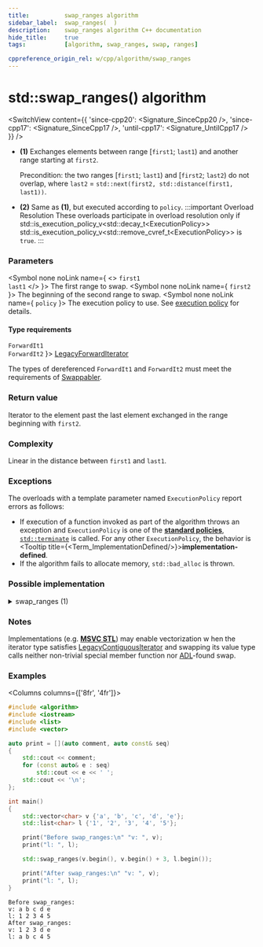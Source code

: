 ```yaml
---
title:			swap_ranges algorithm
sidebar_label:	swap_ranges(  )
description:	swap_ranges algorithm C++ documentation
hide_title:		true
tags:			[algorithm, swap_ranges, swap, ranges]

cppreference_origin_rel: w/cpp/algorithm/swap_ranges
---
```



<!-- Terms -->


<!----------------- Codes ---------------------->


# std::swap_ranges() algorithm

<SwitchView content={{
  'since-cpp20': <Signature_SinceCpp20 />,
  'since-cpp17': <Signature_SinceCpp17 />,
  'until-cpp17': <Signature_UntilCpp17 />
}} />

- **(1)** Exchanges elements between range [`first1`; `last1`) and another range starting at `first2`.

  Precondition: the two ranges [`first1`; `last1`) and [`first2`; `last2`) do not overlap, where `last2` = `std::next(first2, std::distance(first1, last1))`.

- **(2)** Same as **(1)**, but executed according to `policy`.
  :::important Overload Resolution
  These overloads participate in overload resolution only if
  <Until v='cpp20'> std::is_execution_policy_v&lt;std::decay_t&lt;ExecutionPolicy&gt;&gt; </Until> <Since v='cpp20'>std::is_execution_policy_v&lt;std::remove_cvref_t&lt;ExecutionPolicy&gt;&gt;</Since> is <code>true</code>.
  :::

### Parameters

<SymbolTable>

  <Symbol none noLink name={ <> <code>first1</code> <br/> <code>last1</code> </> }>
    The first range to swap.
  </Symbol>
  <Symbol none noLink name={ <code>first2</code> }>
    The beginning of the second range to swap.
  </Symbol>
  <Symbol none noLink name={ <code>policy</code> }>
    The execution policy to use. See <a href="#">execution policy</a> for details.
  </Symbol>

</SymbolTable>

#### Type requirements

<SymbolTable>
  <Symbol none noLink name={ <> <code>ForwardIt1</code> <br/> <code>ForwardIt2</code> </> }>
    <a href="/docs/named_req/LegacyForwardIterator">LegacyForwardIterator</a>
  </Symbol>
</SymbolTable>

The types of dereferenced `ForwardIt1` and `ForwardIt2` must meet the requirements of [Swappabler](/docs/named_req/Swappable).

### Return value

Iterator to the element past the last element exchanged in the range beginning with `first2`.

### Complexity

Linear in the distance between `first1` and `last1`.

### Exceptions

The overloads with a template parameter named `ExecutionPolicy` report errors as follows:
- If execution of a function invoked as part of the algorithm throws an exception and `ExecutionPolicy` is one of the [**standard policies**](#), [`std::terminate`](#) is called.
	For any other `ExecutionPolicy`, the behavior is <Tooltip title={<Term_ImplementationDefined/>}>**implementation-defined**</Tooltip>.
- If the algorithm fails to allocate memory, `std::bad_alloc` is thrown.

### Possible implementation

<details>
<summary>swap_ranges (1)</summary>

```cpp

template<class ForwardIt1, class ForwardIt2>
constexpr ForwardIt2 swap_ranges(ForwardIt1 first1, ForwardIt1 last1, ForwardIt2 first2)
{
    for (; first1 != last1; ++first1, ++first2)
        std::iter_swap(first1, first2);

    return first2;
}
```

</details>

### Notes

Implementations (e.g. [**MSVC STL**](https://github.com/microsoft/STL/blob/main/stl/src/vector_algorithms.cpp)) may enable vectorization w
hen the iterator type satisfies [LegacyContiguousIterator](/docs/named_req/LegacyContiguousIterator) and swapping its value type calls neither non-trivial special member function nor [ADL](#)-found swap.

### Examples

<Columns columns={['8fr', '4fr']}>
<div>

```cpp title='Main.cpp' showLineNumbers
#include <algorithm>
#include <iostream>
#include <list>
#include <vector>

auto print = [](auto comment, auto const& seq)
{
    std::cout << comment;
    for (const auto& e : seq)
        std::cout << e << ' ';
    std::cout << '\n';
};

int main()
{
    std::vector<char> v {'a', 'b', 'c', 'd', 'e'};
    std::list<char> l {'1', '2', '3', '4', '5'};

    print("Before swap_ranges:\n" "v: ", v);
    print("l: ", l);

    std::swap_ranges(v.begin(), v.begin() + 3, l.begin());

    print("After swap_ranges:\n" "v: ", v);
    print("l: ", l);
}
```

</div>
<div>

```plaintext title="Output"
Before swap_ranges:
v: a b c d e
l: 1 2 3 4 5
After swap_ranges:
v: 1 2 3 d e
l: a b c 4 5
```

</div>
</Columns>
